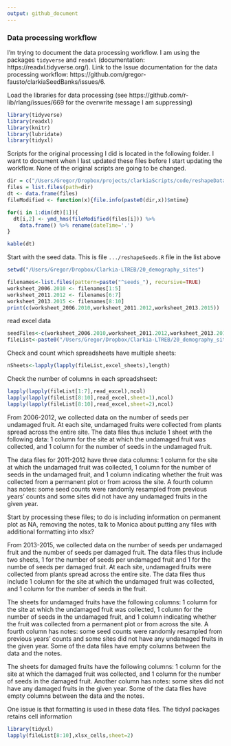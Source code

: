 ```yaml
---
output: github_document
---
```


### Data processing workflow

I'm trying to document the data processing workflow. I am using the packages `tidyverse` and `readxl` (documentation: https://readxl.tidyverse.org/). Link to the Issue documentation for the data processing workflow: https://github.com/gregor-fausto/clarkiaSeedBanks/issues/6. 

Load the libraries for data processing (see https://github.com/r-lib/rlang/issues/669 for the overwrite message I am suppressing)

```r
library(tidyverse)
library(readxl)
library(knitr)
library(lubridate)
library(tidyxl)
```

Scripts for the original processing I did is located in the following folder. I want to document when I last updated these files before I start updating the workflow. None of the original scripts are going to be changed. 

```r
dir = c("/Users/Gregor/Dropbox/projects/clarkiaScripts/code/reshapeDataScripts/")
files = list.files(path=dir)
dt <- data.frame(files)
fileModified <- function(x){file.info(paste0(dir,x))$mtime}

for(i in 1:dim(dt)[1]){
  dt[i,2] <- ymd_hms(fileModified(files[i])) %>%
    data.frame() %>% rename(dateTime='.') 
}

kable(dt)
```

Start with the seed data. This is file `.../reshapeSeeds.R` file in the list above

```r
setwd("/Users/Gregor/Dropbox/Clarkia-LTREB/20_demography_sites")

filenames<-list.files(pattern=paste("^seeds_"), recursive=TRUE)
worksheet_2006.2010 <- filenames[1:5]
worksheet_2011.2012 <- filenames[6:7]
worksheet_2013.2015 <- filenames[8:10]
print(c(worksheet_2006.2010,worksheet_2011.2012,worksheet_2013.2015))
```

read excel data

```r

seedFiles<-c(worksheet_2006.2010,worksheet_2011.2012,worksheet_2013.2015)
fileList<-paste0("/Users/Gregor/Dropbox/Clarkia-LTREB/20_demography_sites/",seedFiles)
```
Check and count which spreadsheets have multiple sheets:

```r
nSheets<-lapply(lapply(fileList,excel_sheets),length)
```

Check the number of columns in each spreadshseet:

```r
lapply(lapply(fileList[1:7],read_excel),ncol)
lapply(lapply(fileList[8:10],read_excel,sheet=1),ncol)
lapply(lapply(fileList[8:10],read_excel,sheet=2),ncol)
````
From 2006-2012, we collected data on the number of seeds per undamaged fruit. At each site, undamaged fruits were collected from plants spread across the entire site. The data files thus include 1 sheet with the following data: 1 column for the site at which the undamaged fruit was collected, and 1 column for the number of seeds in the undamaged fruit.

The data files for 2011-2012 have three data columns: 1 column for the site at which the undamaged fruit was collected, 1 column for the number of seeds in the undamaged fruit, and 1 column indicating whether the fruit was collected from a permanent plot or from across the site. A fourth column has notes: some seed counts were randomly resampled from previous years' counts and some sites did not have any undamaged fruits in the given year. 

Start by processing these files; to do is including information on permanent plot as NA, removing the notes, talk to Monica about putting any files with additional formatting into xlsx?

From 2013-2015, we collected data on the number of seeds per undamaged fruit and the number of seeds per damaged fruit. The data files thus include two sheets, 1 for the number of seeds per undamaged fruit and 1 for the numbe of seeds per damaged fruit. At each site, undamaged fruits were collected from plants spread across the entire site. The data files thus include 1 column for the site at which the undamaged fruit was collected, and 1 column for the number of seeds in the fruit. 

The sheets for undamaged fruits have the following columns: 1 column for the site at which the undamaged fruit was collected, 1 column for the number of seeds in the undamaged fruit, and 1 column indicating whether the fruit was collected from a permanent plot or from across the site. A fourth column has notes: some seed counts were randomly resampled from previous years' counts and some sites did not have any undamaged fruits in the given year. Some of the data files have empty columns between the data and the notes.

The sheets for damaged fruits have the following columns: 1 column for the site at which the damaged fruit was collected, and 1 column for the number of seeds in the damaged fruit. Another column has notes: some sites did not have any damaged fruits in the given year. Some of the data files have empty columns between the data and the notes.

One issue is that formatting is used in these data files. The tidyxl packages retains cell information

```r
library(tidyxl)
lapply(fileList[8:10],xlsx_cells,sheet=2)

```

